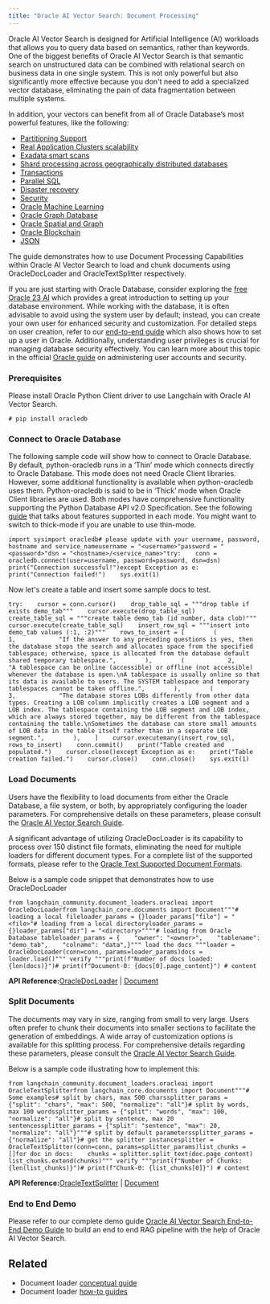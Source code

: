 ```yaml
---
title: "Oracle AI Vector Search: Document Processing"
---
```


Oracle AI Vector Search is designed for Artificial Intelligence (AI) workloads that allows you to query data based on semantics, rather than keywords. One of the biggest benefits of Oracle AI Vector Search is that semantic search on unstructured data can be combined with relational search on business data in one single system. This is not only powerful but also significantly more effective because you don't need to add a specialized vector database, eliminating the pain of data fragmentation between multiple systems.

In addition, your vectors can benefit from all of Oracle Database’s most powerful features, like the following:

* [Partitioning Support](https://www.oracle.com/database/technologies/partitioning.html)
* [Real Application Clusters scalability](https://www.oracle.com/database/real-application-clusters/)
* [Exadata smart scans](https://www.oracle.com/database/technologies/exadata/software/smartscan/)
* [Shard processing across geographically distributed databases](https://www.oracle.com/database/distributed-database/)
* [Transactions](https://docs.oracle.com/en/database/oracle/oracle-database/23/cncpt/transactions.html)
* [Parallel SQL](https://docs.oracle.com/en/database/oracle/oracle-database/21/vldbg/parallel-exec-intro.html#GUID-D28717E4-0F77-44F5-BB4E-234C31D4E4BA)
* [Disaster recovery](https://www.oracle.com/database/data-guard/)
* [Security](https://www.oracle.com/security/database-security/)
* [Oracle Machine Learning](https://www.oracle.com/artificial-intelligence/database-machine-learning/)
* [Oracle Graph Database](https://www.oracle.com/database/integrated-graph-database/)
* [Oracle Spatial and Graph](https://www.oracle.com/database/spatial/)
* [Oracle Blockchain](https://docs.oracle.com/en/database/oracle/oracle-database/23/arpls/dbms_blockchain_table.html#GUID-B469E277-978E-4378-A8C1-26D3FF96C9A6)
* [JSON](https://docs.oracle.com/en/database/oracle/oracle-database/23/adjsn/json-in-oracle-database.html)

The guide demonstrates how to use Document Processing Capabilities within Oracle AI Vector Search to load and chunk documents using OracleDocLoader and OracleTextSplitter respectively.

If you are just starting with Oracle Database, consider exploring the [free Oracle 23 AI](https://www.oracle.com/database/free/#resources) which provides a great introduction to setting up your database environment. While working with the database, it is often advisable to avoid using the system user by default; instead, you can create your own user for enhanced security and customization. For detailed steps on user creation, refer to our [end-to-end guide](https://github.com/langchain-ai/langchain/blob/master/cookbook/oracleai_demo.ipynb) which also shows how to set up a user in Oracle. Additionally, understanding user privileges is crucial for managing database security effectively. You can learn more about this topic in the official [Oracle guide](https://docs.oracle.com/en/database/oracle/oracle-database/19/admqs/administering-user-accounts-and-security.html#GUID-36B21D72-1BBB-46C9-A0C9-F0D2A8591B8D) on administering user accounts and security.

### Prerequisites

Please install Oracle Python Client driver to use Langchain with Oracle AI Vector Search.

```
# pip install oracledb
```

### Connect to Oracle Database

The following sample code will show how to connect to Oracle Database. By default, python-oracledb runs in a ‘Thin’ mode which connects directly to Oracle Database. This mode does not need Oracle Client libraries. However, some additional functionality is available when python-oracledb uses them. Python-oracledb is said to be in ‘Thick’ mode when Oracle Client libraries are used. Both modes have comprehensive functionality supporting the Python Database API v2.0 Specification. See the following [guide](https://python-oracledb.readthedocs.io/en/latest/user_guide/appendix_a.html#featuresummary) that talks about features supported in each mode. You might want to switch to thick-mode if you are unable to use thin-mode.

```
import sysimport oracledb# please update with your username, password, hostname and service_nameusername = "<username>"password = "<password>"dsn = "<hostname>/<service_name>"try:    conn = oracledb.connect(user=username, password=password, dsn=dsn)    print("Connection successful!")except Exception as e:    print("Connection failed!")    sys.exit(1)
```

Now let's create a table and insert some sample docs to test.

```
try:    cursor = conn.cursor()    drop_table_sql = """drop table if exists demo_tab"""    cursor.execute(drop_table_sql)    create_table_sql = """create table demo_tab (id number, data clob)"""    cursor.execute(create_table_sql)    insert_row_sql = """insert into demo_tab values (:1, :2)"""    rows_to_insert = [        (            1,            "If the answer to any preceding questions is yes, then the database stops the search and allocates space from the specified tablespace; otherwise, space is allocated from the database default shared temporary tablespace.",        ),        (            2,            "A tablespace can be online (accessible) or offline (not accessible) whenever the database is open.\nA tablespace is usually online so that its data is available to users. The SYSTEM tablespace and temporary tablespaces cannot be taken offline.",        ),        (            3,            "The database stores LOBs differently from other data types. Creating a LOB column implicitly creates a LOB segment and a LOB index. The tablespace containing the LOB segment and LOB index, which are always stored together, may be different from the tablespace containing the table.\nSometimes the database can store small amounts of LOB data in the table itself rather than in a separate LOB segment.",        ),    ]    cursor.executemany(insert_row_sql, rows_to_insert)    conn.commit()    print("Table created and populated.")    cursor.close()except Exception as e:    print("Table creation failed.")    cursor.close()    conn.close()    sys.exit(1)
```

### Load Documents

Users have the flexibility to load documents from either the Oracle Database, a file system, or both, by appropriately configuring the loader parameters. For comprehensive details on these parameters, please consult the [Oracle AI Vector Search Guide](https://docs.oracle.com/en/database/oracle/oracle-database/23/arpls/dbms_vector_chain1.html#GUID-73397E89-92FB-48ED-94BB-1AD960C4EA1F).

A significant advantage of utilizing OracleDocLoader is its capability to process over 150 distinct file formats, eliminating the need for multiple loaders for different document types. For a complete list of the supported formats, please refer to the [Oracle Text Supported Document Formats](https://docs.oracle.com/en/database/oracle/oracle-database/23/ccref/oracle-text-supported-document-formats.html).

Below is a sample code snippet that demonstrates how to use OracleDocLoader

```
from langchain_community.document_loaders.oracleai import OracleDocLoaderfrom langchain_core.documents import Document"""# loading a local fileloader_params = {}loader_params["file"] = "<file>"# loading from a local directoryloader_params = {}loader_params["dir"] = "<directory>""""# loading from Oracle Database tableloader_params = {    "owner": "<owner>",    "tablename": "demo_tab",    "colname": "data",}""" load the docs """loader = OracleDocLoader(conn=conn, params=loader_params)docs = loader.load()""" verify """print(f"Number of docs loaded: {len(docs)}")# print(f"Document-0: {docs[0].page_content}") # content
```

**API Reference:**[OracleDocLoader](https://python.langchain.com/api_reference/community/document_loaders/langchain_community.document_loaders.oracleai.OracleDocLoader.html) | [Document](https://python.langchain.com/api_reference/core/documents/langchain_core.documents.base.Document.html)

### Split Documents

The documents may vary in size, ranging from small to very large. Users often prefer to chunk their documents into smaller sections to facilitate the generation of embeddings. A wide array of customization options is available for this splitting process. For comprehensive details regarding these parameters, please consult the [Oracle AI Vector Search Guide](https://docs.oracle.com/en/database/oracle/oracle-database/23/arpls/dbms_vector_chain1.html#GUID-4E145629-7098-4C7C-804F-FC85D1F24240).

Below is a sample code illustrating how to implement this:

```
from langchain_community.document_loaders.oracleai import OracleTextSplitterfrom langchain_core.documents import Document"""# Some examples# split by chars, max 500 charssplitter_params = {"split": "chars", "max": 500, "normalize": "all"}# split by words, max 100 wordssplitter_params = {"split": "words", "max": 100, "normalize": "all"}# split by sentence, max 20 sentencessplitter_params = {"split": "sentence", "max": 20, "normalize": "all"}"""# split by default parameterssplitter_params = {"normalize": "all"}# get the splitter instancesplitter = OracleTextSplitter(conn=conn, params=splitter_params)list_chunks = []for doc in docs:    chunks = splitter.split_text(doc.page_content)    list_chunks.extend(chunks)""" verify """print(f"Number of Chunks: {len(list_chunks)}")# print(f"Chunk-0: {list_chunks[0]}") # content
```

**API Reference:**[OracleTextSplitter](https://python.langchain.com/api_reference/community/document_loaders/langchain_community.document_loaders.oracleai.OracleTextSplitter.html) | [Document](https://python.langchain.com/api_reference/core/documents/langchain_core.documents.base.Document.html)

### End to End Demo

Please refer to our complete demo guide [Oracle AI Vector Search End-to-End Demo Guide](https://github.com/langchain-ai/langchain/tree/master/cookbook/oracleai_demo.ipynb) to build an end to end RAG pipeline with the help of Oracle AI Vector Search.

## Related

* Document loader [conceptual guide](/src/oss/concepts/document_loaders)
* Document loader [how-to guides](/src/oss/how_to/#document-loaders)
